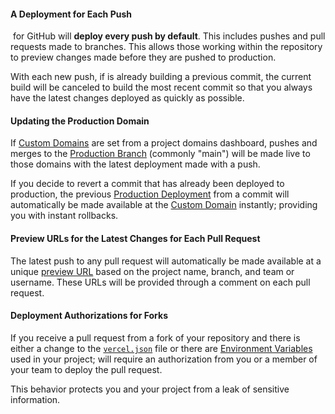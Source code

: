 
#### A Deployment for Each Push

&#8203;<ProductName /> for GitHub will **deploy every push by default**. This includes pushes and pull requests made to branches. This allows those working within the repository to preview changes made before they are pushed to production.

With each new push, if <ProductShortName /> is already building a previous commit, the current build will be canceled to build the most recent commit so that you always have the latest changes deployed as quickly as possible.

#### Updating the Production Domain

If [Custom Domains](/docs/v2/custom-domains) are set from a project domains dashboard, pushes and merges to the [Production Branch](/docs/v2/git-integrations#production-branch) (commonly "main") will be made live to those domains with the latest deployment made with a push.

If you decide to revert a commit that has already been deployed to production, the previous [Production Deployment](/docs/v2/platform/deployments#production) from a commit will automatically be made available at the [Custom Domain](/docs/v2/custom-domains) instantly; providing you with instant rollbacks.

#### Preview URLs for the Latest Changes for Each Pull Request

The latest push to any pull request will automatically be made available at a unique [preview URL](/docs/v2/platform/deployments#preview) based on the project name, branch, and team or username. These URLs will be provided through a comment on each pull request.

#### Deployment Authorizations for Forks

If you receive a pull request from a fork of your repository and there is either a change to the [`vercel.json`](/docs/configuration) file or there are [Environment Variables](/docs/v2/build-step#environment-variables) used in your project; <ProductShortName /> will require an authorization from you or a member of your team to deploy the pull request.

This behavior protects you and your project from a leak of sensitive information.
